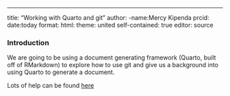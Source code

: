 
---
title: "Working with Quarto and git"
author: 
-name:Mercy Kipenda
   prcid:
date:today
format: 
  html:
    theme: united
    self-contained: true
editor: source

### Introduction
We are going to be using a document generating framework (Quarto, built off of RMarkdown) to explore how to use git and give us a background into using Quarto to generate a document.  

Lots of help can be found [here](https://quarto.org/docs/guide/)







